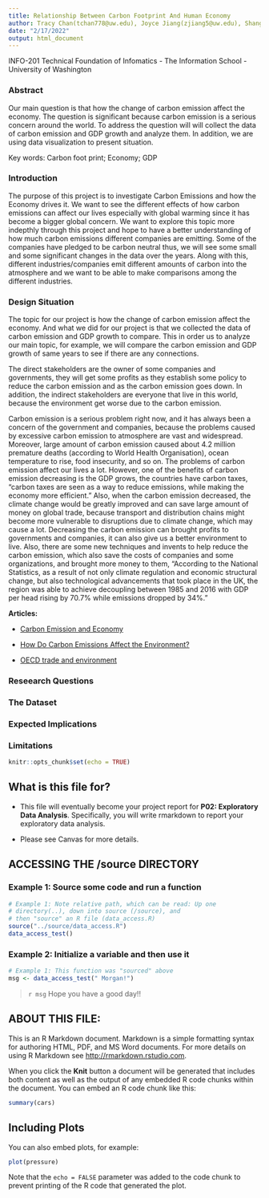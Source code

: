 ```yaml
---
title: Relationship Between Carbon Footprint And Human Economy
author: Tracy Chan(tchan778@uw.edu), Joyce Jiang(zjiang5@uw.edu), Shanglin Jiang(sjiang5@uw.edu) and Martin Ma(chengm26@uw.edu)
date: "2/17/2022"
output: html_document
---
```

INFO-201 Technical Foundation of Infomatics - The Information School - University of Washington

### Abstract
Our main question is that how the change of carbon emission affect the economy. The question is significant because carbon emission is a serious concern around the world. To address the question will will collect the data of carbon emission and GDP growth and analyze them. In addition, we are using data visualization to present situation. 

Key words: Carbon foot print; Economy; GDP

### Introduction
The purpose of this project is to investigate Carbon Emissions and how the Economy drives it. We want to see the different effects of how carbon emissions can affect our lives especially with global warming since it has become a bigger global concern. We want to explore this topic more indepthly through this project and hope to have a better understanding of how much carbon emissions different companies are emitting. Some of the companies have pledged to be carbon neutral thus, we will see some small and some significant changes in the data over the years. Along with this, different industries/companies emit different amounts of carbon into the atmosphere and we want to be able to make comparisons among the different industries. 

### Design Situation
The topic for our project is how the change of carbon emission affect the economy. And what we did for our project is that we collected the data of carbon emission and GDP growth to compare. This in order us to analyze our main topic, for example, we will compare the carbon emission and GDP growth of same years to see if there are any connections. 

The direct stakeholders are the owner of some companies and governments, they will get some profits as they establish some policy to reduce the carbon emission and as the carbon emission goes down. In addition, the indirect stakeholders are everyone that live in this world, because the environment get worse due to the carbon emission. 

Carbon emission is a serious problem right now, and it has always been a concern of the government and companies, because the problems caused by excessive carbon emission to atmosphere are vast and widespread. Moreover, large amount of carbon emission caused about 4.2 million premature deaths (according to World Health Organisation), ocean temperature to rise, food insecurity, and so on. The problems of carbon emission affect our lives a lot. However, one of the benefits of carbon emission decreasing is the GDP grows, the countries have carbon taxes, "carbon taxes are seen as a way to reduce emissions, while making the economy more efficient." Also, when the carbon emission decreased, the climate change would be greatly improved and can save large amount of money on global trade, because transport and distribution chains might become more vulnerable to disruptions due to climate change, which may cause a lot. Decreasing the carbon emission can brought profits to governments and companies, it can also give us a better environment to live. Also, there are some new techniques and invents to help reduce the carbon emission, which also save the costs of companies and some organizations, and brought more money to them, "According to the National Statistics, as a result of not only climate regulation and economic structural change, but also technological advancements that took place in the UK, the region was able to achieve decoupling between 1985 and 2016 with GDP per head rising by 70.7% while emissions dropped by 34%."


**Articles:**

- [Carbon Emission and Economy](https://earth.org/carbon-emissions-economy/)

- [How Do Carbon Emissions Affect the Environment?](https://www.greenmatters.com/p/how-do-carbon-emissions-affect-environment)

- [OECD trade and environment](https://www.fao.org/3/bu414e/bu414e.pdf)

### Reseearch Questions 

### The Dataset

### Expected Implications

### Limitations

```r
knitr::opts_chunk$set(echo = TRUE)
```

## What is this file for?

* This file will eventually become your project report for **P02: Exploratory Data Analysis**. Specifically, you will write rmarkdown to report your exploratory data analysis.

* Please see Canvas for more details.

## ACCESSING THE /source DIRECTORY
### Example 1: Source some code and run a function
```r
# Example 1: Note relative path, which can be read: Up one
# directory(..), down into source (/source), and 
# then "source" an R file (data_access.R)
source("../source/data_access.R")
data_access_test()
```

### Example 2: Initialize a variable and then use it
```r
# Example 1: This function was "sourced" above
msg <- data_access_test(" Morgan!")
```

> `r msg` Hope you have a good day!! 

## ABOUT THIS FILE: 

This is an R Markdown document. Markdown is a simple formatting syntax for authoring HTML, PDF, and MS Word documents. For more details on using R Markdown see <http://rmarkdown.rstudio.com>.

When you click the **Knit** button a document will be generated that includes both content as well as the output of any embedded R code chunks within the document. You can embed an R code chunk like this:

```r
summary(cars)
```

## Including Plots

You can also embed plots, for example:

```r
plot(pressure)
```

Note that the `echo = FALSE` parameter was added to the code chunk to prevent printing of the R code that generated the plot.
